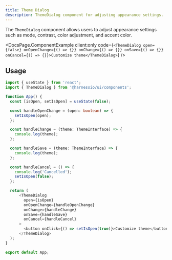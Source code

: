 ```yaml
---
title: Theme Dialog
description: ThemeDialog component for adjusting appearance settings.
---
```


The `ThemeDialog` component allows users to adjust appearance settings such as mode, contrast, color adjustment, and accent color.


<DocsPage.ComponentExample
  client:only
  code={`<ThemeDialog open={false} onOpenChange={() => {}} onChange={() => {}} onSave={() => {}} onCancel={() => {}}>Customize theme</ThemeDialog>`}
/>

## Usage

```typescript jsx
import { useState } from 'react';
import { ThemeDialog } from '@harnessio/ui/components';

function App() {
  const [isOpen, setIsOpen] = useState(false);

  const handleOpenChange = (open: boolean) => {
    setIsOpen(open);
  };

  const handleChange = (theme: ThemeInterface) => {
    console.log(theme);
  };

  const handleSave = (theme: ThemeInterface) => {
    console.log(theme);
  };

  const handleCancel = () => {
    console.log('Cancelled');
    setIsOpen(false);
  };

  return (
      <ThemeDialog
        open={isOpen}
        onOpenChange={handleOpenChange}
        onChange={handleChange}
        onSave={handleSave}
        onCancel={handleCancel}
      >
        <button onClick={() => setIsOpen(true)}>Customize theme</button>
      </ThemeDialog>
  );
}

export default App;
```
